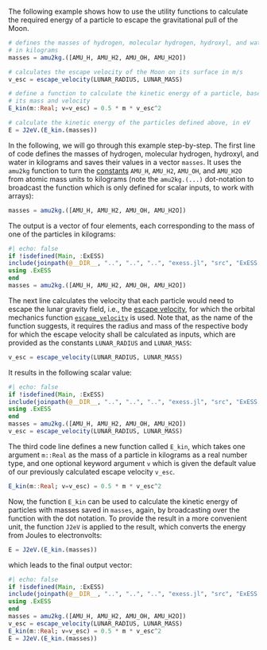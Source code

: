 The following example shows how to use the utility functions to calculate the required energy of a particle to escape the gravitational pull of the Moon. 


```julia
# defines the masses of hydrogen, molecular hydrogen, hydroxyl, and water 
# in kilograms
masses = amu2kg.([AMU_H, AMU_H2, AMU_OH, AMU_H2O])

# calculates the escape velocity of the Moon on its surface in m/s
v_esc = escape_velocity(LUNAR_RADIUS, LUNAR_MASS)

# define a function to calculate the kinetic energy of a particle, based on
# its mass and velocity
E_kin(m::Real; v=v_esc) = 0.5 * m * v_esc^2

# calculate the kinetic energy of the particles defined above, in eV
E = J2eV.(E_kin.(masses))
```

In the following, we will go through this example step-by-step. The first line of code defines the masses of hydrogen, molecular hydrogen, hydroxyl, and water in kilograms and saves their values in a vector `masses`. It uses the `amu2kg` function to turn the [constants](/api/base/constants.qmd) `AMU_H`, `AMU_H2`, `AMU_OH`, and `AMU_H2O` from atomic mass units to kilograms (note the `amu2kg.(...)` dot-notation to broadcast the function which is only defined for scalar inputs, to work with arrays):

```julia
masses = amu2kg.([AMU_H, AMU_H2, AMU_OH, AMU_H2O])
```

The output is a vector of four elements, each corresponding to the mass of one of the particles in kilograms:

```julia
#| echo: false
if !isdefined(Main, :ExESS)
include(joinpath(@__DIR__, "..", "..", "..", "exess.jl", "src", "ExESS.jl"))
using .ExESS
end
masses = amu2kg.([AMU_H, AMU_H2, AMU_OH, AMU_H2O])
```

The next line calculates the velocity that each particle would need to escape the lunar gravity field, i.e., the [escape velocity](/documentation/trajectories/ballistic_trajectories.qmd#sec-escape-velocity), for which the orbital mechanics function [`escape_velocity`](/documentation/trajectories/ballistic_trajectories.qmd#sec-escape-velocity) is used. Note that, as the name of the function suggests, it requires the radius and mass of the respective body for which the escape velocity shall be calculated as inputs, which are provided as the constants `LUNAR_RADIUS` and `LUNAR_MASS`:

```julia
v_esc = escape_velocity(LUNAR_RADIUS, LUNAR_MASS)
```

It results in the following scalar value:

```julia
#| echo: false
if !isdefined(Main, :ExESS)
include(joinpath(@__DIR__, "..", "..", "..", "exess.jl", "src", "ExESS.jl"))
using .ExESS
end
masses = amu2kg.([AMU_H, AMU_H2, AMU_OH, AMU_H2O])
v_esc = escape_velocity(LUNAR_RADIUS, LUNAR_MASS)
```

The third code line defines a new function called `E_kin`, which takes one argument `m::Real` as the mass of a particle in kilograms as a real number type, and one optional keyword argument `v` which is given the default value of our previously calculated escape velocity `v_esc`. 

```julia
E_kin(m::Real; v=v_esc) = 0.5 * m * v_esc^2
```

Now, the function `E_kin` can be used to calculate the kinetic energy of particles with masses saved in `masses`, again, by broadcasting over the function with the dot notation. To provide the result in a more convenient unit, the function `J2eV` is applied to the result, which converts the energy from Joules to electronvolts:

```julia
E = J2eV.(E_kin.(masses))
```

which leads to the final output vector:

```julia
#| echo: false
if !isdefined(Main, :ExESS)
include(joinpath(@__DIR__, "..", "..", "..", "exess.jl", "src", "ExESS.jl"))
using .ExESS
end
masses = amu2kg.([AMU_H, AMU_H2, AMU_OH, AMU_H2O])
v_esc = escape_velocity(LUNAR_RADIUS, LUNAR_MASS)
E_kin(m::Real; v=v_esc) = 0.5 * m * v_esc^2
E = J2eV.(E_kin.(masses))
```

